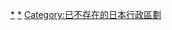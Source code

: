 {{Template:Category:日本都道府縣的行政區劃 (廢除)|日本}}

[[Category:日本都道府縣|*]]
[[Category:日本古地名|*]]
[[Category:已不存在的日本行政區劃|Category:已不存在的日本行政區劃]]